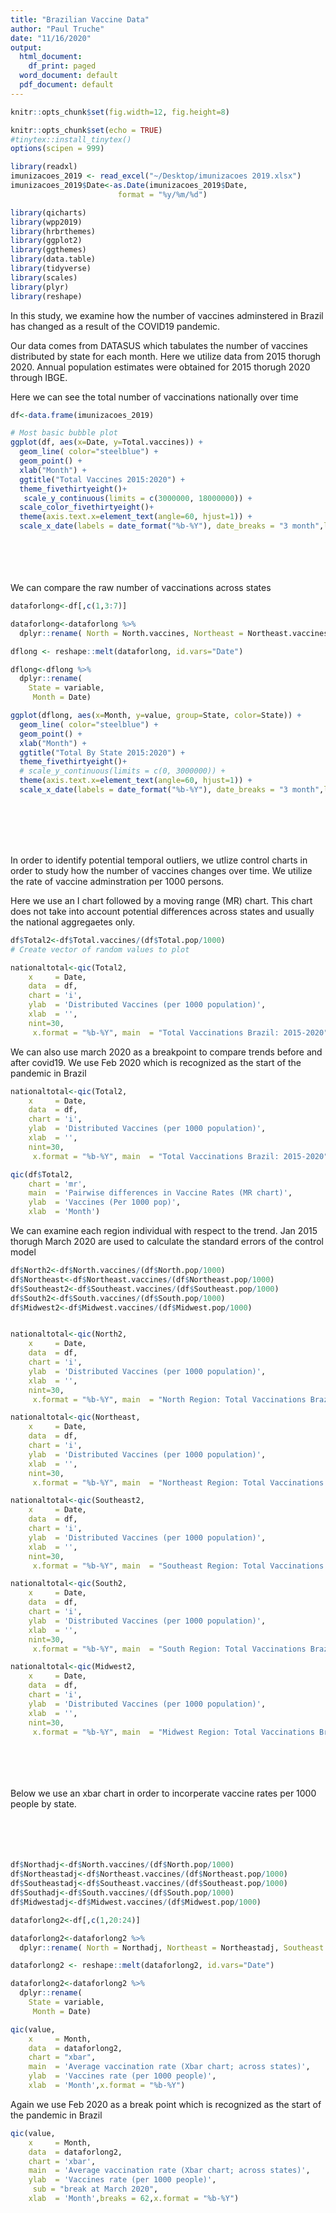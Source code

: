 ```yaml
---
title: "Brazilian Vaccine Data"
author: "Paul Truche"
date: "11/16/2020"
output:
  html_document:
    df_print: paged
  word_document: default
  pdf_document: default
---
```


```r
knitr::opts_chunk$set(fig.width=12, fig.height=8) 
```

```r
knitr::opts_chunk$set(echo = TRUE)
#tinytex::install_tinytex()
options(scipen = 999)
```

```r
library(readxl)
imunizacoes_2019 <- read_excel("~/Desktop/imunizacoes 2019.xlsx")
imunizacoes_2019$Date<-as.Date(imunizacoes_2019$Date,
                        format = "%y/%m/%d")
```

```r
library(qicharts)
library(wpp2019)
library(hrbrthemes)
library(ggplot2)
library(ggthemes)
library(data.table)
library(tidyverse)
library(scales)
library(plyr)
library(reshape)
```

In this study, we examine how the number of vaccines adminstered in Brazil has changed as a result of the COVID19 pandemic.

Our data comes from DATASUS which tabulates the number of vaccines distributed by state for each month.  Here we utilize data from 2015 thorugh 2020.  Annual population estimates were obtained for 2015 thorugh 2020 through IBGE.

Here we can see the total number of vaccinations nationally over time
```r
df<-data.frame(imunizacoes_2019)

# Most basic bubble plot
ggplot(df, aes(x=Date, y=Total.vaccines)) +
  geom_line( color="steelblue") + 
  geom_point() +
  xlab("Month") +
  ggtitle("Total Vaccines 2015:2020") +
  theme_fivethirtyeight()+
   scale_y_continuous(limits = c(3000000, 18000000)) +
  scale_color_fivethirtyeight()+
  theme(axis.text.x=element_text(angle=60, hjust=1)) +
  scale_x_date(labels = date_format("%b-%Y"), date_breaks = "3 month",limit=c(as.Date("2015-01-01"),as.Date("2020-9-1")))
```

<br><br><br><br>
We can compare the raw number of vaccinations across states
```r
dataforlong<-df[,c(1,3:7)]

dataforlong<-dataforlong %>% 
  dplyr::rename( North = North.vaccines, Northeast = Northeast.vaccines, Southeast =Southeast.vaccines , South =South.vaccines, Midwest =Midwest.vaccines)

dflong <- reshape::melt(dataforlong, id.vars="Date")

dflong<-dflong %>% 
  dplyr::rename(
    State = variable,
     Month = Date)

ggplot(dflong, aes(x=Month, y=value, group=State, color=State)) +
  geom_line( color="steelblue") + 
  geom_point() +
  xlab("Month") +
  ggtitle("Total By State 2015:2020") +
  theme_fivethirtyeight()+
  # scale_y_continuous(limits = c(0, 3000000)) +
  theme(axis.text.x=element_text(angle=60, hjust=1)) +
  scale_x_date(labels = date_format("%b-%Y"), date_breaks = "3 month",limit=c(as.Date("2015-01-01"),as.Date("2020-09-11")))
```
<br><br><br><br>


In order to identify potential temporal outliers, we utlize control charts in order to study how the number of vaccines changes over time.  We utilize the rate of vaccine adminstration per 1000 persons.

Here we use an I chart followed by a moving range (MR) chart.  This chart does not take into account potential differences across states and usually the national aggregaetes only.

```r
df$Total2<-df$Total.vaccines/(df$Total.pop/1000)
# Create vector of random values to plot

nationaltotal<-qic(Total2,
    x     = Date,
    data  = df,
    chart = 'i',
    ylab  = 'Distributed Vaccines (per 1000 population)',
    xlab  = '',
    nint=30,
     x.format = "%b-%Y", main  = "Total Vaccinations Brazil: 2015-2020",sub ="")
```

We can also use march 2020 as a breakpoint to compare trends before and after covid19. We use Feb 2020 which is recognized as the start of the pandemic in Brazil

```r
nationaltotal<-qic(Total2,
    x     = Date,
    data  = df,
    chart = 'i',
    ylab  = 'Distributed Vaccines (per 1000 population)',
    xlab  = '',
    nint=30,
     x.format = "%b-%Y", main  = "Total Vaccinations Brazil: 2015-2020",sub ="Break at March 2020", freeze =63)

qic(df$Total2,
    chart = 'mr',
    main  = 'Pairwise differences in Vaccine Rates (MR chart)',
    ylab  = 'Vaccines (Per 1000 pop)',
    xlab  = 'Month')
```

We can examine each region individual with respect to the trend. Jan 2015 thorugh March 2020 are used to calculate the standard errors of the control model
```r
df$North2<-df$North.vaccines/(df$North.pop/1000)
df$Northeast<-df$Northeast.vaccines/(df$Northeast.pop/1000)
df$Southeast2<-df$Southeast.vaccines/(df$Southeast.pop/1000)
df$South2<-df$South.vaccines/(df$South.pop/1000)
df$Midwest2<-df$Midwest.vaccines/(df$Midwest.pop/1000)


nationaltotal<-qic(North2,
    x     = Date,
    data  = df,
    chart = 'i',
    ylab  = 'Distributed Vaccines (per 1000 population)',
    xlab  = '',
    nint=30,
     x.format = "%b-%Y", main  = "North Region: Total Vaccinations Brazil: 2015-2020",sub ="Break at March 2020", freeze =63)

nationaltotal<-qic(Northeast,
    x     = Date,
    data  = df,
    chart = 'i',
    ylab  = 'Distributed Vaccines (per 1000 population)',
    xlab  = '',
    nint=30,
     x.format = "%b-%Y", main  = "Northeast Region: Total Vaccinations Brazil: 2015-2020",sub ="Break at March 2020", freeze =63)

nationaltotal<-qic(Southeast2,
    x     = Date,
    data  = df,
    chart = 'i',
    ylab  = 'Distributed Vaccines (per 1000 population)',
    xlab  = '',
    nint=30,
     x.format = "%b-%Y", main  = "Southeast Region: Total Vaccinations Brazil: 2015-2020",sub ="Break at March 2020", freeze =63)

nationaltotal<-qic(South2,
    x     = Date,
    data  = df,
    chart = 'i',
    ylab  = 'Distributed Vaccines (per 1000 population)',
    xlab  = '',
    nint=30,
     x.format = "%b-%Y", main  = "South Region: Total Vaccinations Brazil: 2015-2020",sub ="Break at March 2020", freeze =63)

nationaltotal<-qic(Midwest2,
    x     = Date,
    data  = df,
    chart = 'i',
    ylab  = 'Distributed Vaccines (per 1000 population)',
    xlab  = '',
    nint=30,
     x.format = "%b-%Y", main  = "Midwest Region: Total Vaccinations Brazil: 2015-2020",sub ="Break at March 2020", freeze =63)
```


<br><br><br><br>
Below we use an xbar chart in order to incorperate vaccine rates per 1000 people by state.  
<br><br><br><br>

```r
df$Northadj<-df$North.vaccines/(df$North.pop/1000)
df$Northeastadj<-df$Northeast.vaccines/(df$Northeast.pop/1000)
df$Southeastadj<-df$Southeast.vaccines/(df$Southeast.pop/1000)
df$Southadj<-df$South.vaccines/(df$South.pop/1000)
df$Midwestadj<-df$Midwest.vaccines/(df$Midwest.pop/1000)

dataforlong2<-df[,c(1,20:24)]

dataforlong2<-dataforlong2 %>% 
  dplyr::rename( North = Northadj, Northeast = Northeastadj, Southeast =Southeastadj , South =Southadj, Midwest = Midwestadj)

dataforlong2 <- reshape::melt(dataforlong2, id.vars="Date")

dataforlong2<-dataforlong2 %>% 
  dplyr::rename(
    State = variable,
     Month = Date)

qic(value, 
    x     = Month, 
    data  = dataforlong2,
    chart = "xbar",
    main  = 'Average vaccination rate (Xbar chart; across states)',
    ylab  = 'Vaccines rate (per 1000 people)',
    xlab  = 'Month',x.format = "%b-%Y")
```

Again we use Feb 2020 as a break point which is recognized as the start of the pandemic in Brazil
```r
qic(value, 
    x     = Month, 
    data  = dataforlong2,
    chart = 'xbar',
    main  = 'Average vaccination rate (Xbar chart; across states)',
    ylab  = 'Vaccines rate (per 1000 people)',
     sub = "break at March 2020",
    xlab  = 'Month',breaks = 62,x.format = "%b-%Y")

```


